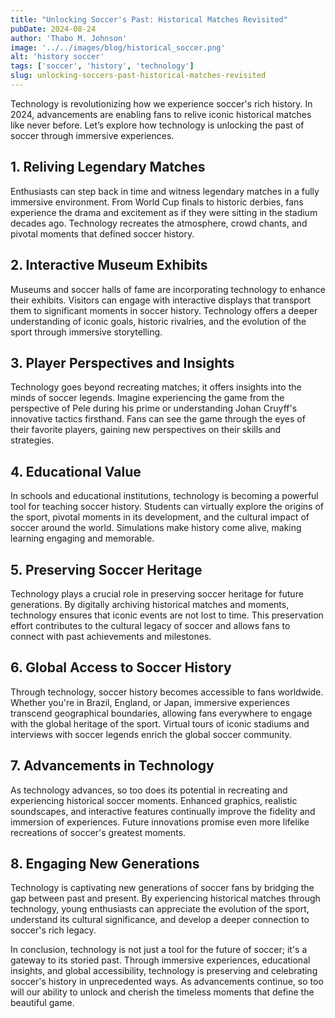 ```yaml
---
title: "Unlocking Soccer's Past: Historical Matches Revisited"
pubDate: 2024-08-24
author: 'Thabo M. Johnson'
image: '../../images/blog/historical_soccer.png'
alt: 'history soccer'
tags: ['soccer', 'history', 'technology']
slug: unlocking-soccers-past-historical-matches-revisited
---
```


Technology is revolutionizing how we experience soccer's rich history. In 2024, advancements are enabling fans to relive iconic historical matches like never before. Let’s explore how technology is unlocking the past of soccer through immersive experiences.

## **1. Reliving Legendary Matches**

Enthusiasts can step back in time and witness legendary matches in a fully immersive environment. From World Cup finals to historic derbies, fans experience the drama and excitement as if they were sitting in the stadium decades ago. Technology recreates the atmosphere, crowd chants, and pivotal moments that defined soccer history.

## **2. Interactive Museum Exhibits**

Museums and soccer halls of fame are incorporating technology to enhance their exhibits. Visitors can engage with interactive displays that transport them to significant moments in soccer history. Technology offers a deeper understanding of iconic goals, historic rivalries, and the evolution of the sport through immersive storytelling.

## **3. Player Perspectives and Insights**

Technology goes beyond recreating matches; it offers insights into the minds of soccer legends. Imagine experiencing the game from the perspective of Pele during his prime or understanding Johan Cruyff's innovative tactics firsthand. Fans can see the game through the eyes of their favorite players, gaining new perspectives on their skills and strategies.

## **4. Educational Value**

In schools and educational institutions, technology is becoming a powerful tool for teaching soccer history. Students can virtually explore the origins of the sport, pivotal moments in its development, and the cultural impact of soccer around the world. Simulations make history come alive, making learning engaging and memorable.

## **5. Preserving Soccer Heritage**

Technology plays a crucial role in preserving soccer heritage for future generations. By digitally archiving historical matches and moments, technology ensures that iconic events are not lost to time. This preservation effort contributes to the cultural legacy of soccer and allows fans to connect with past achievements and milestones.

## **6. Global Access to Soccer History**

Through technology, soccer history becomes accessible to fans worldwide. Whether you're in Brazil, England, or Japan, immersive experiences transcend geographical boundaries, allowing fans everywhere to engage with the global heritage of the sport. Virtual tours of iconic stadiums and interviews with soccer legends enrich the global soccer community.

## **7. Advancements in Technology**

As technology advances, so too does its potential in recreating and experiencing historical soccer moments. Enhanced graphics, realistic soundscapes, and interactive features continually improve the fidelity and immersion of experiences. Future innovations promise even more lifelike recreations of soccer's greatest moments.

## **8. Engaging New Generations**

Technology is captivating new generations of soccer fans by bridging the gap between past and present. By experiencing historical matches through technology, young enthusiasts can appreciate the evolution of the sport, understand its cultural significance, and develop a deeper connection to soccer's rich legacy.

In conclusion, technology is not just a tool for the future of soccer; it's a gateway to its storied past. Through immersive experiences, educational insights, and global accessibility, technology is preserving and celebrating soccer's history in unprecedented ways. As advancements continue, so too will our ability to unlock and cherish the timeless moments that define the beautiful game.
